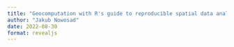 ```yaml
---
title: "Geocomputation with R's guide to reproducible spatial data analysis"
author: "Jakub Nowosad"
date: 2022-08-30
format: revealjs
---
```

